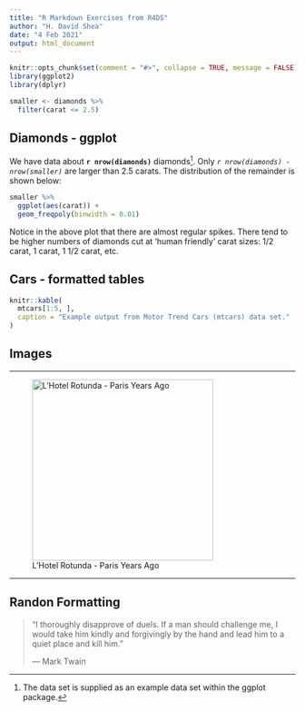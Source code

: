 ```yaml
---
title: "R Markdown Exercises from R4DS"
author: "H. David Shea"
date: "4 Feb 2021"
output: html_document
---
```


```r
knitr::opts_chunk$set(comment = "#>", collapse = TRUE, message = FALSE)
library(ggplot2)
library(dplyr)

smaller <- diamonds %>% 
  filter(carat <= 2.5)
```
## Diamonds - ggplot

We have data about **`r nrow(diamonds)`** diamonds[^1]. Only *`r nrow(diamonds) - nrow(smaller)`* are larger than 2.5 carats. The distribution of the remainder is shown below:

[^1]: The data set is supplied as an example data set within the ggplot package.

```r
smaller %>% 
  ggplot(aes(carat)) + 
  geom_freqpoly(binwidth = 0.01)
```

Notice in the above plot that there are almost regular spikes. There tend to be higher numbers of diamonds cut at 'human friendly' carat sizes: 1/2 carat, 1 carat, 1 1/2 carat, etc.

## Cars - formatted tables

```r
knitr::kable(
  mtcars[1:5, ], 
  caption = "Example output from Motor Trend Cars (mtcars) data set."
)
```

## Images

------------------------------------------------------------------------

![L'Hotel Rotunda - Paris Years Ago](images/LHotelRotunda.JPG){width="319"}

------------------------------------------------------------------------

## Randon Formatting

> "I thoroughly disapprove of duels. If a man should challenge me, I would take him kindly and forgivingly by the hand and lead him to a quiet place and kill him."
>
> --- Mark Twain
